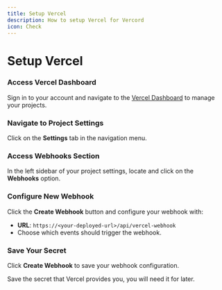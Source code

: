 ```yaml
---
title: Setup Vercel
description: How to setup Vercel for Vercord
icon: Check
---
```



# Setup Vercel

<Steps>
<Step>

### Access Vercel Dashboard

Sign in to your account and navigate to the
[Vercel Dashboard](https://vercel.com/dashboard) to manage your projects.

</Step>

<Step>

### Navigate to Project Settings

Click on the **Settings** tab in the navigation menu.

</Step>

<Step>

### Access Webhooks Section

In the left sidebar of your project settings, locate and click on the
**Webhooks** option.

</Step>

<Step>

### Configure New Webhook

Click the **Create Webhook** button and configure your webhook with:

- **URL**: `https://<your-deployed-url>/api/vercel-webhook`
- Choose which events should trigger the webhook.

</Step>

<Step>

### Save Your Secret

Click **Create Webhook** to save your webhook configuration.

<Callout>
  Save the secret that Vercel provides you, you will need it for later.
</Callout>

</Step>
</Steps>
